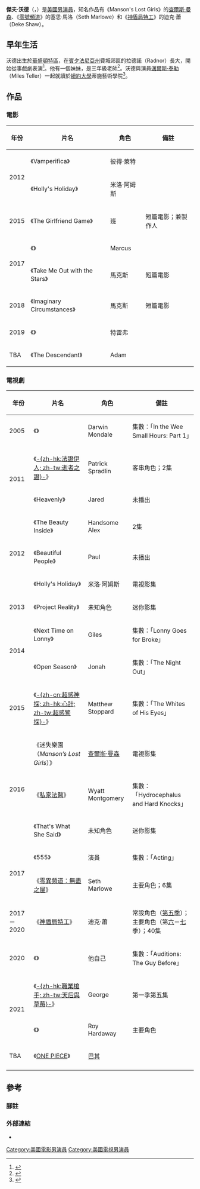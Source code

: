 {{Infobox person
| name        = 傑夫·沃德<br>Jeff Ward
| image       = Jeff Ward by Gage Skidmore 2.jpg
| caption     = 攝於2019年3月
| birth_date  = {{Birth date and age|1986|12|30}}
| birth_place = {{USA}}[[華盛頓特區|華盛頓特區]]
| occupation  = 演員
| yearsactive = 2005年－至今
| height      = 1.75 m
}}

'''傑夫·沃德'''（{{lang-en|Jeff Ward}}，{{bd|1986年|12月30日||}}）是[[美國|美國]][[男演員|男演員]]，知名作品有《Manson's Lost Girls》的[[查爾斯·曼森|查爾斯·曼森]]、《[[零號頻道|零號頻道]]》的塞思·馬洛（Seth Marlowe）和《[[神盾局特工|神盾局特工]]》的迪克·蕭（Deke Shaw）。

==早年生活==
沃德出生於[[華盛頓特區|華盛頓特區]]，在[[賓夕法尼亞州|賓夕法尼亞州]]費城郊區的拉德諾（Radnor）長大，開始從事戲劇表演<ref>{{Cite web|url=https://www.inquirer.com/philly/entertainment/television/20160205_How_Radnor_s_Jeff_Ward_learned_to_be_Charles_Manson.html|title=How Radnor's Jeff Ward learned to be Charles Manson|first=Molly Eichel, Staff|last=Writer|website=https://www.inquirer.com|accessdate=2020-07-24|archive-date=2019-08-21|archive-url=https://web.archive.org/web/20190821133005/https://www.inquirer.com/philly/entertainment/television/20160205_How_Radnor_s_Jeff_Ward_learned_to_be_Charles_Manson.html|dead-url=no}}</ref>。他有一個妹妹，是三年級老師<ref>{{Cite web|url=https://www.reddit.com/r/IAmA/comments/446kzs/i_am_writer_and_actor_jeff_ward_of_mansons_lost/|title=r/IAmA - I am writer and actor Jeff Ward of Manson's Lost Girls - Ask Me Anything!|website=reddit|accessdate=2020-07-24|archive-date=2016-09-22|archive-url=https://web.archive.org/web/20160922035730/https://www.reddit.com/r/IAmA/comments/446kzs/i_am_writer_and_actor_jeff_ward_of_mansons_lost/|dead-url=no}}</ref>。沃德與演員[[邁爾斯·泰勒|邁爾斯·泰勒]]（Miles Teller）一起就讀於[[紐約大學|紐約大學]]蒂施藝術學院<ref name="Ward">{{cite web|url=https://www.vanityfair.com/hollywood/2016/02/jeff-ward-charles-manson|title=Jeff Ward Scared Himself Learning to Play Charles Manson|last=Losgar|first=Maxwell|website=Vanity Fair|date=February 5, 2016|accessdate=November 26, 2017|archive-date=2020-09-28|archive-url=https://web.archive.org/web/20200928065324/https://www.vanityfair.com/hollywood/2016/02/jeff-ward-charles-manson|dead-url=no}}</ref>。

== 作品 ==
=== 電影 ===
{| class="wikitable sortable"
! 年份
! 片名
! 角色
! 備註
|-
| rowspan="2"|2012
| 《Vamperifica》
| 彼得·萊特
| 
|-
| 《Holly's Holiday》
| 米洛·阿姆斯
| 
|-
| 2015
| 《The Girlfriend Game》
| 班
| 短篇電影；兼製作人
|-
| rowspan="2"| 2017
| 《{{le|樓下的男孩|The Boy Downstairs}}》
| Marcus
| 
|-
| 《Take Me Out with the Stars》
| 馬克斯
| 短篇電影
|-
| 2018
| 《Imaginary Circumstances》
| 馬克斯
| 短篇電影
|- 
| 2019
| 《{{le|結伴婚禮|Plus One (2019 film)}}》
| 特雷弗
| 
|-
| TBA
| 《The Descendant》
| Adam
| 
|}

=== 電視劇 ===
{| class="wikitable sortable"
! 年份
! 片名
! 角色
! 備註
|-
| 2005
| 《{{le|法網遊龍：犯案動機|Law & Order: Criminal Intent}}》
| Darwin Mondale
| 集數：「In the Wee Small Hours: Part 1」
|-
| rowspan="2"|2011
| 《[[逝者之證|-{zh-hk:法證伊人; zh-tw:逝者之證}-]]》
| Patrick Spradlin
| 客串角色；2集
|-
| 《Heavenly》
| Jared
| 未播出
|-
| rowspan="3"| 2012
| 《The Beauty Inside》
| Handsome Alex
| 2集
|-
| 《Beautiful People》
| Paul
| 未播出
|-
| 《Holly's Holiday》
| 米洛·阿姆斯
| 電視影集
|-
| 2013
| 《Project Reality》
| 未知角色
| 迷你影集
|-
| rowspan="2"| 2014
| 《Next Time on Lonny》
| Giles
| 集數：「Lonny Goes for Broke」
|-
| 《Open Season》
| Jonah
| 集數：「The Night Out」
|-
| 2015
| 《[[心計|-{zh-cn:超感神探; zh-hk:心計; zh-tw:超感警探}-]]》
| Matthew Stoppard
| 集數：「The Whites of His Eyes」
|-
| rowspan="3"| 2016
| 《迷失樂園（''Manson’s Lost Girls''）》
| [[查爾斯·曼森|查爾斯·曼森]]
| 電視影集
|-
| 《[[羅斯伍德|私家法醫]]》
| Wyatt Montgomery
| 集數：「Hydrocephalus and Hard Knocks」
|-
| 《That's What She Said》
| 未知角色
| 迷你影集
|-
| rowspan="2"| 2017
| 《555》
| 演員
| 集數：「Acting」
|-
| 《[[零異頻道_(電視劇)|零異頻道：無盡之屋]]》
| Seth Marlowe
| 主要角色；6集
|-
| 2017－2020
| 《[[神盾局特工|神盾局特工]]》
| 迪克·蕭
| 常設角色（[[神盾局特工_(第五季)|第五季]]）；主要角色（第[[神盾局特工_(第六季)|六]]－[[神盾局特工_(第七季)|七]]季）；40集
|-
| 2020
| 《{{le|一口甜笑|Cake (2019 TV series)}}》
| 他自己
| 集數：「Auditions: The Guy Before」
|-
| rowspan="2"|2021
| 《[[天后與草莓|-{zh-hk:職業槍手; zh-tw:天后與草莓}-]]》
| George
| 第一季第五集
|-
| 《{{le|Brand New Cherry Flavor}}》
| Roy Hardaway
| 主要角色
|-
| TBA
| 《[[ONE_PIECE_(電視劇)|ONE PIECE]]》
| [[巴其_(ONE_PIECE)|巴其]]
| 
|-
|}

==參考==
===腳註===
{{Reflist}}

===外部連結===
{{Commonscat}}
*{{IMDb name|1831496}}

{{authority control}}

{{DEFAULTSORT:Ward, Jeff}}

[[Category:美國電影男演員|Category:美國電影男演員]]
[[Category:美國電視男演員|Category:美國電視男演員]]